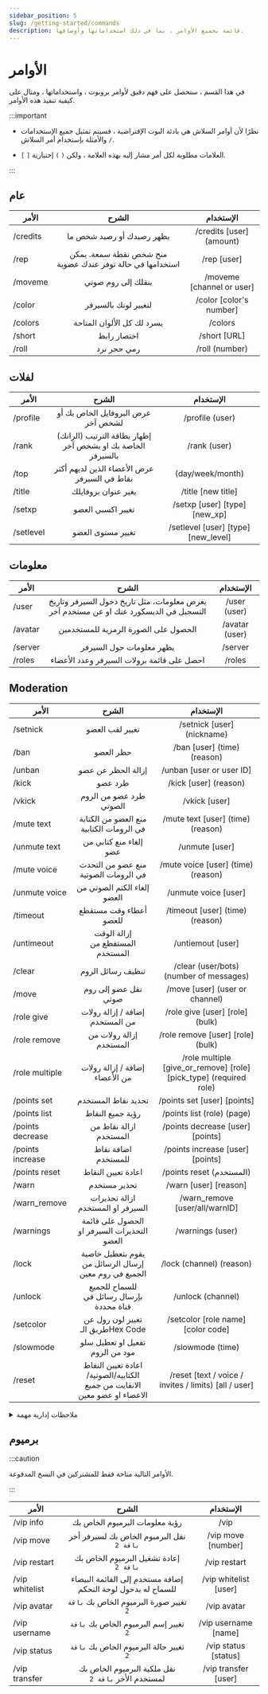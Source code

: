 ```yaml
---
sidebar_position: 5
slug: /getting-started/commands
description: قائمة بجميع الأوامر ، بما في ذلك استخداماتها وأوصافها.
---
```


# الأوامر

في هذا القسم ، ستحصل على فهم دقيق لأوامر بروبوت ، واستخداماتها ، ومثال على كيفية تنفيذ هذه الأوامر.

:::important

- نظرًا لأن أوامر السلاش هي بادئة البوت الإفتراضية ، فسيتم تمثيل جميع الإستخدامات والأمثلة بإستخدام أمر السلاش `/`.

- `[` `]` العلامات مطلوبة لكل أمر مشار إليه بهذه العلامة ، ولكن `(` `)` إختيارية.

:::

## عام 

| الأمر | الشرح | الإستخدام |
| ------------- |:-------------:|:-------------:|
| /credits | يظهر رصيدك أو رصيد شخص ما | /credits [user] (amount) |
| /rep | منح شخص نقطة سمعة. يمكن استخدامها في حالة توفر عندك عضوية | /rep [user] |
| /moveme | ينقلك إلى روم صوتي | /moveme [channel or user] |
| /color | لتغيير لونك بالسيرفر | /color [color's number] |
| /colors | يسرد لك كل الألوان المتاحة | /colors |
| /short | اختصار رابط | /short [URL] |
| /roll | رمي حجر نرد | /roll (number) |

## لفلات


| الأمر | الشرح | الإستخدام |
| ------------- |:-------------:|:-------------:|
| /profile | عرض البروفايل الخاص بك أو لشخص آخر | /profile (user) |
| /rank | إظهار بطاقة الترتيب (الرانك) الخاصة بك او بشخص آخر بالسيرفر | /rank (user) |
| /top | عرض الأعضاء الذين لديهم أكثر نقاط في السيرفر | (day/week/month) |
| /title | يغير عنوان بروفايلك | /title [new title] |
| /setxp | تغيير اكسبي العضو | /setxp [user] [type] [new_xp] |
| /setlevel | تغيير مستوى العضو | /setlevel [user] [type] [new_level] |

## معلومات

| الأمر | الشرح | الإستخدام |
| ------------- |:-------------:|:-------------:|
| /user | يعرض معلومات، مثل تاريخ دخول السيرفر وتاريخ التسجيل في الديسكورد عنك او عن مستخدم آخر | /user (user) |
| /avatar | الحصول على الصورة الرمزية للمستخدمين | /avatar (user) |
| /server | يظهر معلومات حول السيرفر | /server |
| /roles | احصل على قائمة برولات السيرفر وعدد الأعضاء | /roles |

## Moderation

| الأمر | الشرح | الإستخدام |
| ------------- |:-------------:|:-------------:|
| /setnick | تغيير لقب العضو | /setnick [user] (nickname) |
| /ban | حظر العضو | /ban [user] (time) (reason) |
| /unban | إزالة الحظر عن عضو | /unban [user or user ID] |
| /kick | طرد عضو | /kick [user] (reason) |
| /vkick | طرد عضو من الروم الصوتي | /vkick [user] |
| /mute text | منع العضو من الكتابة في الرومات الكتابية | /mute text [user] (time) (reason) |
| /unmute text | إلغاء منع كتابي من عضو | /unmute [user] |
| /mute voice | منع عضو من التحدث في الرومات الصوتية | /mute voice [user] (time) (reason) |
| /unmute voice | إلغاء الكتم الصوتي من العضو | /unmute voice [user] |
| /timeout | أعطاء وقت مستقطع للعضو | /timeout [user] (time) (reason) |
| /untimeout | إزالة الوقت المستقطع من المستخدم | /untiemout [user] |
| /clear | تنظيف رسائل الروم | /clear (user/bots) (number of messages) |  
| /move | نقل عضو إلى روم صوتي | /move [user] (user or channel) |
| /role give | إضافة / إزالة رولات من المستخدم | /role give [user] [role] (bulk) |
| /role remove | إزالة رولات من المستخدم | /role remove [user] [role] (bulk) |
| /role multiple | إضافة / إزالة رولات من الأعضاء | /role multiple [give_or_remove] [role] [pick_type] (required role) |
| /points set | تحديد نقاط المستخدم | /points set [user] [points] |
| /points list | رؤية جميع النقاط | /points list (role) (page) |
| /points decrease | ازالة نقاط من المستخدم | /points decrease [user] [points] |
| /points increase | اضافة نقاط للمستخدم | /points increase [user] [points] |
| /points reset | اعادة تعيين النقاط | /points reset (المستخدم) |
| /warn | تحذير مستخدم | /warn [user] [reason] | 
| /warn_remove | ازالة تحذيرات السيرفر او المستخدم | /warn_remove [user/all/warnID] |
| /warnings | الحصول على قائمة التحذيرات السيرفر او العضو | /warnings (user) |
| /lock | يقوم بتعطيل خاصية إرسال الرسائل من الجميع في روم معين | /lock (channel) (reason) |
| /unlock | للسماح للجميع بإرسال رسائل في قناة محددة | /unlock (channel) |
| /setcolor | تغيير لون رول عن طريق الـHex Code | /setcolor [role name] [color code]
| /slowmode | تفعيل او تعطيل سلو مود من الروم | /slowmode (time) |
| /reset | اعادة تعيين النقاط الكتابيه/الصوتية/الانفايت من جميع الاعضاء او عضو معين | /reset [text / voice / invites / limits) [all / user] |

<details>

<summary>ملاحظات إدارية مهمة</summary>

- يمكن فقط للمستخدمين الذين لديهم صلاحية `Administrator` ، أو `Mod Roles` على لوحة التحكم ، أو الصلاحية الخاصة بهذا الأمر لإستخدام أوامر الإشراف. __ على سبيل المثال__ ، يمكن للمستخدمين الذين لديهم صلاحية `Ban members` استخدام أمر `/ ban`.

- إذا لم يتم تحديد وقت ، فإن المدة الزمنية الافتراضية لجميع أوامر إدخال الوقت هي ** 3 أشهر **؛ يمكن تعديل هذا في أي وقت. 

</details>

## برميوم

:::caution 

الأوامر التالية متاحة فقط للمشتركين في النسخ المدفوعة.

:::

| الأمر | الشرح | الإستخدام |
| ------------- |:-------------:|:-------------:|
| /vip info | رؤية معلومات البرميوم الخاص بك | /vip |
| /vip move | نقل البرميوم الخاص بك لسيرفر أخر `باقة 2` | /vip move [number] |
| /vip restart | إعادة تشغيل البرميوم الخاص بك `باقة 2` | /vip restart |
| /vip whitelist | إضافة مستخدم إلى القائمة البيضاء للسماح له بدخول لوحة التحكم | /vip whitelist [user] |
| /vip avatar | تغيير صورة البرميوم الخاص بك `باقة 2` | /vip avatar |
| /vip username | تغيير إسم البرميوم الخاص بك `باقة 2` | /vip username [name] |
| /vip status | تغيير حالة البرميوم الخاص بك `باقة 2` | /vip status [status] |
| /vip transfer | نقل ملكية البرميوم الخاص بك لمستخدم الأخر `باقة 2` | /vip transfer [user]
